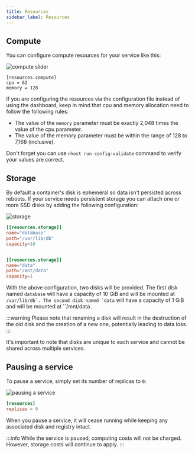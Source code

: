 ```yaml
---
title: Resources
sidebar_label: Resources
---
```




## Compute

You can configure compute resources for your service like this:

<Tabs groupId="package-manager">
  <TabItem value="dashboard" label="dashboard" default>


![compute slider](/img/run/resources_1.png)

  </TabItem>
  <TabItem value="toml" label="toml">

```
[resources.compute]
cpu = 62
memory = 128
```

  </TabItem>
</Tabs>

If you are configuring the resources via the configuration file instead of using the dashboard, keep in mind that cpu and memory allocation need to follow the following rules:

* The value of the `memory` parameter must be exactly 2,048 times the value of the cpu parameter.
* The value of the memory parameter must be within the range of 128 to 7,168 (inclusive).

Don't forget you can use `nhost run config-validate` command to verify your values are correct.

## Storage

By default a container's disk is ephemeral so data isn't persisted across reboots. If your service needs persistent storage you can attach one or more SSD disks by adding the following configuration:

<Tabs groupId="package-manager">
  <TabItem value="dashboard" label="dashboard" default>


![storage](/img/run/resources_2.png)

  </TabItem>
  <TabItem value="toml" label="toml">

``` toml
[[resources.storage]]
name="database"
path="/var/lib/db"
capacity=10


[[resources.storage]]
name="data"
path="/mnt/data"
capacity=1
```
  </TabItem>
</Tabs>


With the above configuration, two disks will be provided. The first disk named `database` will have a capacity of 10 GiB and will be mounted at ``/var/lib/db`. The second disk named `data`` will have a capacity of 1 GiB and will be mounted at ``/mnt/data`.`

:::warning
Please note that renaming a disk will result in the destruction of the old disk and the creation of a new one, potentially leading to data loss.
:::

It's important to note that disks are unique to each service and cannot be shared across multiple services.


## Pausing a service

To pause a service, simply set its number of replicas to `0`:

<Tabs groupId="package-manager">
  <TabItem value="dashboard" label="dashboard" default>


![pausing a service](/img/run/resources_3.png)

  </TabItem>
  <TabItem value="toml" label="toml">

```toml
[resources]
replicas = 0
```

  </TabItem>
</Tabs>

When you pause a service, it will cease running while keeping any associated disk and registry intact.

:::info
While the service is paused, computing costs will not be charged. However, storage costs will continue to apply.
:::
